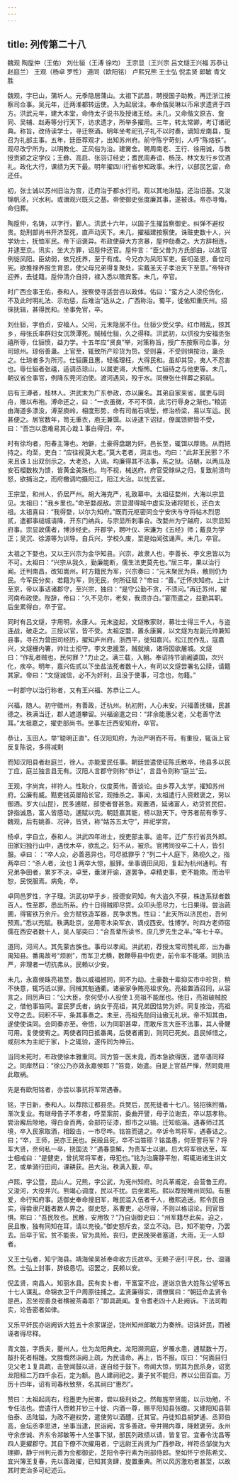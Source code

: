 ```yaml
---
---
---
```

title: 列传第二十八
---

魏观 陶垕仲（王佑） 刘仕貆（王溥 徐均） 王宗显（王兴宗 吕文燧王兴福 苏恭让 赵庭兰） 王观（杨卓 罗性） 道同（欧阳铭） 卢熙兄熊 王士弘 倪孟贤 郎敏 青文胜

魏观，字巳山，蒲圻人。元季隐居蒲山。太祖下武昌，聘授国子助教，再迁浙江按察司佥事。吴元年，迁两淮都转运使。入为起居注。奉命偕吴琳以币帛求遗贤于四方。洪武元年，建大本堂，命侍太子说书及授诸王经。未几，又命偕文原吉、詹同、吴辅、赵寿等分行天下，访求遗才，所举多擢用。三年，转太常卿，考订诸祀典。称旨，改侍读学士，寻迁祭酒。明年坐考祀孔子礼不以时奏，谪知龙南县，旋召为礼部主事。五年，廷臣荐观才，出知苏州府。前守陈宁苛刻，人呼“陈烙铁”。观尽改宁所为，以明教化、正风俗为治。建黉舍。聘周南老、王行、徐用诚，与教授贡颍之定学仪；王彝、高启、张羽订经史；耆民周寿谊、杨茂、林文友行乡饮酒礼。政化大行，课绩为天下最。明年擢四川行省参知政事。未行，以部民乞留，命还任。

初，张士诚以苏州旧治为宫，迁府治于都水行司。观以其地湫隘，还治旧基。又浚锦帆泾，兴水利。或谮观兴既灭之基。帝使御史张度廉其事，遂被诛。帝亦寻悔，命归葬。

陶垕仲，名铸，以字行，鄞人。洪武十六年，以国子生擢监察御史。纠弹不避权贵。劾刑部尚书开济至死，直声动天下。未几，擢福建按察使。诛赃吏数十人，兴学劝士，抚恤军民。帝下诏褒异。布政使薛大方贪暴，垕仲劾奏之。大方辞相连，并逮至京。讯实，坐大方罪，诏垕仲还官。垕仲言：“臣父昔为方氏部曲，以故官例徙凤阳。臣幼弱，依兄抚养，至于有成。今兄亦为凤阳军吏。臣叨圣恩，备位司宪。欲推禄养报生育恩，使父母兄弟得复聚处，实戴圣天子孝治天下至意。”帝特许迎养，去徙籍。垕仲清介自持，禄入悉以赡宾客。未几，卒官。

时广西佥事王佑，泰和人。按察使寻适尝咨以政体。佑曰：“蛮方之人渎伦伤化，不及此时明礼法、示劝惩，后难治”适从之，广西称治。蜀平，徙佑知重庆州。招徠抚辑，甚得民和。坐事免官，卒。

刘仕貆，字伯贞，安福人。父闬，元末隐居不仕。仕貆少受父学。红巾贼乱，掠其乡，母张氏率群妇女沉茨潭死。贼械仕貆，久之得释。洪武初，以供役为安福丞张禧所辱，仕貆愤，益力学。十五年应“贤良”举，对策称旨，授广东按察司佥事，分司琼州。琼俗善蛊。上官至，辄致所产珍货为贽。受则喜，不受则惧按治，蛊杀之。仕琼者多为所污。仕貆廉且惠，轻徭理枉，大得民和。虽却其贽，夷人不忍害也。辱仕貆者张禧，适调丞琼山，以属吏谒，大惭怖。仁貆待之与他吏等。未几，朝议省佥事官，例降东莞河泊使。渡河遇风，殁于水。同僚张仕祥葬之鸦矶。

后有王溥者，桂林人。洪武末为广东参政，亦以廉名。其弟自家来省，属吏与同舟，赠以布袍。溥命还之，曰：“一衣虽微，不可不慎，此污行辱身之渐也。”粮运由海道多漂没，溥至庾岭，相度形势，命有司凿石填堑，修治桥梁，易以车运。民甚便之。居官数年，笥无重衣，庖无兼馔。以诬逮下诏狱，僚属馈赆皆不受，曰：“吾岂以患难易其心哉１事白得归，卒。

时有徐均者，阳春主簿也。地僻，土豪得盘踞为奸。邑长至，辄饵以厚赂。从而把持之。均至，吏白：“应往视莫大老。”莫大老者，洞主也。均曰：“此非王民邪？不来且诛１出双剑示之。大老恐，入谒。均廉得其不法事，系之狱。诘朝，以两瓜及安石榴数枚为馈，皆黄金美珠也。均不视，械送府。府官受赇纵之归，复致前溃均怒，欲捕治之，而府檄调均摄阳江，阳江大治。以忧去官。

王宗显，和州人，侨居严州。胡大海克严，礼致幕中。太祖征婺州，大海以宗显见。太祖曰：“我乡里也。”命至婺觇敌。宗显潜得城中虚实及诸将短长，还白太祖。太祖喜曰：“我得婺，以尔为知府。”既而元枢密同佥宁安庆与守将帖木烈思贰，遣都事缒城请降，开东门纳兵，与宗显所刺事合。改婺州为宁越府，以宗显知府事。宗显故儒者，博涉经史。开郡学，聘叶仪、宋濂为《五经》师；戴良为学正；吴沉、徐源等为训导。自兵兴，学校久废，至是始闻弦诵声。未几，卒官。

太祖之下婺也，又以王兴宗为金华知县。兴宗，故隶人也，李善长、李文忠皆以为不可。太祖曰：“兴宗从我久，勤廉能断，儒生法吏莫先也。”居三年，果以治行闻。迁判南昌，改知嵩州。时方籍民为军，兴宗奏曰：“元末聚民为兵，散则仍为民。今军民分矣，若籍为军，则无民，何所征赋？”帝曰：“善。”迁怀庆知府。上计至京，帝以事诘诸郡守，至兴宗，独曰：“是守公勤不贪，不须问。”再迁苏州，擢河南布政使。陛辞，帝曰：“久不见尔，老矣，我须亦白。”宴而遣之，益勤其职。后坐累得白，卒于官。

同时有吕文燧，字用明，永康人。元末盗起，文燧散家财，募壮士得三千人，与盗连战，破走之。三授以官，皆不受。太祖定婺，置永康翼，以文燧为左副元帅兼知县事。寻召为营田司经历，擢知庐州府。浙西平，徙知嘉兴。松江民作乱，寇嘉兴，文燧栅内署，帅壮士拒守。李文忠援至，贼就擒，诸将因欲屠城。文燧曰：“作乱者贼也，民何罪？”力止之。满三载，入朝。奉诏持节谕阇婆国，次兴化，疾卒。明年，嘉兴佐贰以下坐盐法死者数十人，有司以文燧尝署名公牍，请籍其家。帝曰：“文燧诚信，必不为奸利，且没于使事，可念也，勿籍。”

一时郡守以治行称者，又有王兴福、苏恭让二人。

兴福，随人。初守徵州，有善政，迁杭州。杭初附，人心未安。兴福善抚辑，民甚德之。秩满当迁，郡人遮道攀留。兴福谕遣之曰：“非余能惠父老，父老善守法耳。”太祖嘉之，擢吏部尚书。坐事左迁西安知府，卒官。

恭让，玉田人。举“聪明正直”。任汉阳知府，为治严明而不苛。有重役，辄诣上官反复陈说，多得减剩

而知汉阳县者赵庭兰，徐人。亦能爱民任事。朝廷尝遣使征陈氏散卒，他县多以民丁应，庭兰独言县无有。汉阳人言郡守则称“恭让”，言县令则称“庭兰”云。

王观，字尚宾，祥符人。性耿介，仪度英伟，善谈论。由乡荐入太学，擢知苏州府。公廉有威。黠吏钱英屡陷长官，观捶杀之。事闻，太祖遣行人赍敕褒之，劳以御酒。岁大{山昆}，民多逋赋，部使者督甚急。观置酒，延诸富人，劝贷贫民偿，辞指诚恳，富人皆感动，逋赋以完。朝廷嘉其能，榜以励天下。守苏者前有季亨、魏观，后有姚善、况钟，皆贤，称“姑苏五太守”，并祀学宫。

杨卓，字自立，泰和人。洪武四年进士，授吏部主事。逾年，迁广东行省员外郎。田家妇独行山中，遇伐木卒，欲乱之。妇不从，被杀。官拷同役卒二十人，皆引服。卓曰：：“卒人众，必善恶异也，可尽抵罪乎？”列二十人庭下，熟视久之，指两卒曰：“杀人者，汝也１两卒大惊，服罪。坐事谪田凤阳，复起为杭州通判。有兄弟争田者，累岁不决，卓至，垂涕开谕，遂罢争。卓精吏事，吏不能欺。而治平恕，民悦服焉。病免，卒。

卓同邑罗性，字子理。洪武初举于乡，授德安同知。有大盗久不获，株连系狱者数百人。性至郡，悉出所系。约十日得贼即尽贷。众叩头愿尽力，七日果得。尝治蔬圃，得窖铁万余斤。会方赋铁造军器，民争求售。性曰：“此天所以济民也，吾何预焉。”悉以充赋。秩满赴京，坐用枣木染军衣，谪戍西安。性博学。时四方老师宿儒在西安者数十人，吴人邹奕曰：“合吾辈所读书，庶几罗先生之半。”年七十卒。

道同，河间人。其先蒙古族也。事母以孝闻。洪武初，荐授太常司赞礼郎，出为番禺知县。番禺故号“烦剧”，而军卫尤横，数鞭辱县中佐吏，前令率不能堪。同执法严，非理者一切抗弗从，民赖以少安。

未几，永嘉侯硃亮祖至，数以威福撼同，同不为动。土豪数十辈抑买市中珍货，稍不快意，辄巧诋以罪。同械其魁通衢。诸豪家争贿亮祖求免。亮祖置酒召同，从容言之。同厉声曰：“公大臣，奈何受小人役使１亮祖不能屈也。他日，亮祖破械脱之，借他事笞同。富民罗氏者，纳女于亮祖，其兄弟因怙势为奸。同复按治，亮祖又夺之去。同积不平，条其事奏之。未至，亮祖先劾同讪傲无礼状。帝不知其由，遂使使诛同。会同奏亦至。帝悟，以为同职甚卑，而敢斥言大臣不法事，其人骨鲠可用。复使使宥之。两使者同日抵番禺，后使者甫到，则同已死矣。县民悼惜之，或刻木为主祀于家，卜之辄验，遂传同为神云。

当同未死时，布政使徐本雅重同。同方笞一医未竟，而本急欲得医，遣卒语同释之。同岸然曰：“徐公乃亦效永嘉侯耶？”笞竟，始遣。自是上官益严惮，然同竟用此取祸。

先是有欧阳铭者，亦尝以事抗将军常遇春。

铭，字日新，泰和人。以荐除江都县丞。兵燹后，民死徙者十七八。铭招徠拊循，渐次复业。有继母告子不孝者，呼至案前，委曲开譬，母子泣谢去，卒以慈孝称。尝治廨后隙地，得白金百两，会部符征漆，即市之以输。迁知临淄。遇春师过其境，卒入民家取酒，相殴击，一市尽哗。铭笞而遣之。卒诉令骂将军，遇春诘之。曰；“卒，王师，民亦王民也。民殴且死，卒不当笞耶？铭虽愚，何至詈将军？将军大贤，奈何私一卒，挠国法？”遇春意解，为责军士以谢。后大将军徐达至，军士相戒曰：“是健吏，曾抗常将军者，毋犯也。”铭为治廉静平恕，暇辄进诸生讲文艺，或单骑行田间，课耕获。邑大治。秩满入觐，卒。

卢熙，字公暨，昆山人。兄熊，字公武，为兗州知府。时兵革甫定，会营鲁王府。又浚河，大役并兴。熊竭心调度，民以不扰。后坐累死。熙以荐授睢州同知。有惠爱，命行知府事。适御史奉命搜旧军，睢民滥入伍者千人，檄熙追送。熙令民自实，得尝隶尺籍者数人畀之。御史怒，系曹吏，必尽得，不则以格诏论。同官皆惧。熙曰：“吾民牧也。民散，安用牧？”乃自诣御史曰：“州军籍尽此矣。迫之，民且散，独有同知在耳，请以充役。”御史怒斥去，坚立不动。已，知不能夺，乃罢去。后卒于官。贫不能丧，官为具殓。丧归，吏民挽哭者塞道，大雨，无一人却者。

又王士弘者，知宁海县。靖海侯吴祯奉命收方氏故卒。无赖子诬引平民，台、温骚然。士弘上封事，辞极恳切。诏罢之，民赖以安。

倪孟贤，南昌人。知丽水县。民有卖卜者，干富室不应，遂诣京告大姓陈公望等五十七人谋乱。命锦衣卫千户周原往捕之。孟贤廉得实，谓僚属曰：“朝廷命孟贤令是邑，忍坐视善良者横被茶毒耶？”即具疏闻。复令耆老四十人赴阙诉。下法司鞫实，论告密者如律。

又乐平奸民亦诣阙诉大姓五十余家谋逆，饶州知州郎敏力为奏辨。诏诛奸民，而被诬者得尽释。

青文胜，字质夫，夔州人。仕为龙阳典史。龙阳濒洞庭，岁罹水患，逋赋数十万，敲扑死者相踵。文胜慨然诣阙上疏，为民请命。再上，皆不报。叹曰：“何面目归见父老１复具疏，击登闻鼓以进，遂自经于鼓下。帝闻大惊，悯其为民杀身，诏宽龙阳租二万四千余石，定为额。邑人建祠祀之。妻子贫不能归，养以公田百亩。万历十四年，诏有司春秋致祭，名其祠曰“惠烈”。

赞曰：太祖起闾右，稔墨吏为民害，尝以极刑处之。然每旌举贤能，以示劝勉，不专任法也。尝遣行人赍敕并钞三十锭、内酒一尊，赐平阳知县张礎。又建阳知县郭伯泰、丞陆镒，为政不避权势，遣使劳以酒醴，迁其官。丹徒知县胡梦通、丞郭伯高，金坛丞李思进，坐事当逮，民诣阙，言多善政。帝并赐内尊，降敕褒劳。永州守余彦诚、齐东令郑敏等十人坐事下狱，部民列政绩以请，皆复官。宜春令沈昌等四人更擢郡守。其自下僚不次擢用者，宁远尉王尚贤为广西参政，祥符丞邹俊为大理卿，静宁州判元善为佥都御史，芝阳令李行素为刑部侍郎。至如怀宁丞陈希文、宜兴簿王复春，先以善政擢，已知其贪肆，旋置重典。所以风厉激劝者甚至，以故其时吏治多可纪述云。


